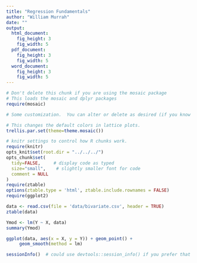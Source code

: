 ```yaml
---
title: "Regression Fundamentals"
author: "William Murrah"
date: ""
output: 
  html_document:
    fig_height: 3
    fig_width: 5
  pdf_document:
    fig_height: 3
    fig_width: 5
  word_document:
    fig_height: 3
    fig_width: 5
---
```



```r
# Don't delete this chunk if you are using the mosaic package
# This loads the mosaic and dplyr packages
require(mosaic)
```

```r
# Some customization.  You can alter or delete as desired (if you know what you are doing).

# This changes the default colors in lattice plots.
trellis.par.set(theme=theme.mosaic())  

# knitr settings to control how R chunks work.
require(knitr)
opts_knit$set(root.dir = "../../../")
opts_chunk$set(
  tidy=FALSE,     # display code as typed
  size="small",    # slightly smaller font for code
  comment = NULL
)
require(ztable)
options(ztable.type = 'html', ztable.include.rownames = FALSE)
require(ggplot2)
```

```r
data <- read.csv(file = 'data/bivariate.csv', header = TRUE)
ztable(data)
```

```r
Ymod <- lm(Y ~ X, data)
summary(Ymod)
```

```r
ggplot(data, aes(x = X, y = Y)) + geom_point() +
     geom_smooth(method = lm)
```

  
```r
sessionInfo()  # could use devtools::session_info() if you prefer that
```
  